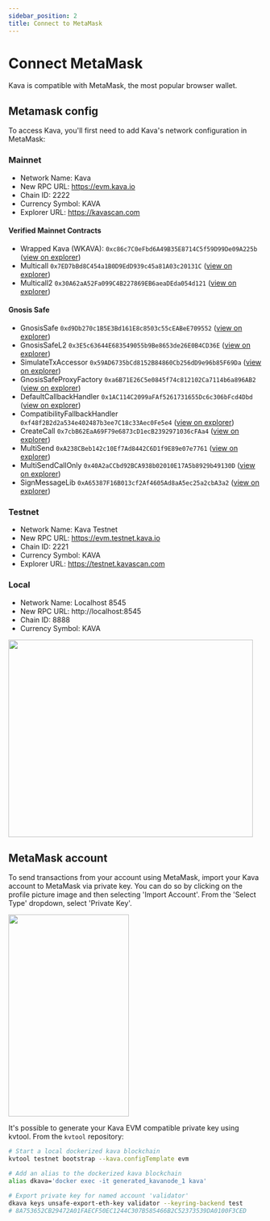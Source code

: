 ```yaml
---
sidebar_position: 2
title: Connect to MetaMask
---
```


# Connect MetaMask

Kava is compatible with MetaMask, the most popular browser wallet.

## Metamask config

To access Kava, you'll first need to add Kava's network configuration in MetaMask:

### Mainnet

- Network Name: Kava
- New RPC URL: https://evm.kava.io
- Chain ID: 2222
- Currency Symbol: KAVA
- Explorer URL: https://kavascan.com

#### Verified Mainnet Contracts

- Wrapped Kava (WKAVA): `0xc86c7C0eFbd6A49B35E8714C5f59D99De09A225b` ([view on explorer](https://kavascan.com/address/0xc86c7C0eFbd6A49B35E8714C5f59D99De09A225b))
- Multicall `0x7ED7bBd8C454a1B0D9EdD939c45a81A03c20131C` ([view on explorer](https://kavascan.com/address/0x7ED7bBd8C454a1B0D9EdD939c45a81A03c20131C))
- Multicall2 `0x30A62aA52Fa099C4B227869EB6aeaDEda054d121` ([view on explorer](https://kavascan.com/address/0x30A62aA52Fa099C4B227869EB6aeaDEda054d121))

#### Gnosis Safe

- GnosisSafe `0xd9Db270c1B5E3Bd161E8c8503c55cEABeE709552` ([view on explorer](https://kavascan.com/address/0xd9Db270c1B5E3Bd161E8c8503c55cEABeE709552))
- GnosisSafeL2 `0x3E5c63644E683549055b9Be8653de26E0B4CD36E` ([view on explorer](https://kavascan.com/address/0x3E5c63644E683549055b9Be8653de26E0B4CD36E))
- SimulateTxAccessor `0x59AD6735bCd8152B84860Cb256dD9e96b85F69Da` ([view on explorer](https://kavascan.com/address/0x59AD6735bCd8152B84860Cb256dD9e96b85F69Da))
- GnosisSafeProxyFactory `0xa6B71E26C5e0845f74c812102Ca7114b6a896AB2` ([view on explorer](https://kavascan.com/address/0xa6B71E26C5e0845f74c812102Ca7114b6a896AB2))
- DefaultCallbackHandler `0x1AC114C2099aFAf5261731655Dc6c306bFcd4Dbd` ([view on explorer](https://kavascan.com/address/0x1AC114C2099aFAf5261731655Dc6c306bFcd4Dbd))
- CompatibilityFallbackHandler `0xf48f2B2d2a534e402487b3ee7C18c33Aec0Fe5e4` ([view on explorer](https://kavascan.com/address/0xf48f2B2d2a534e402487b3ee7C18c33Aec0Fe5e4))
- CreateCall `0x7cbB62EaA69F79e6873cD1ecB2392971036cFAa4` ([view on explorer](https://kavascan.com/address/0x7cbB62EaA69F79e6873cD1ecB2392971036cFAa4))
- MultiSend `0xA238CBeb142c10Ef7Ad8442C6D1f9E89e07e7761` ([view on explorer](https://kavascan.com/address/0xA238CBeb142c10Ef7Ad8442C6D1f9E89e07e7761))
- MultiSendCallOnly `0x40A2aCCbd92BCA938b02010E17A5b8929b49130D` ([view on explorer](https://kavascan.com/address/0x40A2aCCbd92BCA938b02010E17A5b8929b49130D))
- SignMessageLib `0xA65387F16B013cf2Af4605Ad8aA5ec25a2cbA3a2` ([view on explorer](https://kavascan.com/address/0xA65387F16B013cf2Af4605Ad8aA5ec25a2cbA3a2))

### Testnet

- Network Name: Kava Testnet
- New RPC URL: https://evm.testnet.kava.io
- Chain ID: 2221
- Currency Symbol: KAVA
- Explorer URL: https://testnet.kavascan.com

### Local

- Network Name: Localhost 8545
- New RPC URL: http://localhost:8545
- Chain ID: 8888
- Currency Symbol: KAVA

<img
  src="https://user-images.githubusercontent.com/15370712/153627170-5715ece7-b3ea-4d26-b9b3-954bcc5660a4.png"
  width="485"
  height="391"
/>

## MetaMask account

To send transactions from your account using MetaMask, import your Kava account to MetaMask via private key. You can do so by clicking on the profile picture image and then selecting 'Import Account'. From the 'Select Type' dropdown, select 'Private Key'.

<img
  src="https://user-images.githubusercontent.com/15370712/153627252-15ef6da4-383a-4198-8f32-348b69ff21b3.png"
  width="239.3"
  height="400"
/>

It's possible to generate your Kava EVM compatible private key using kvtool. From the `kvtool` repository:

```bash
# Start a local dockerized kava blockchain
kvtool testnet bootstrap --kava.configTemplate evm

# Add an alias to the dockerized kava blockchain
alias dkava='docker exec -it generated_kavanode_1 kava'

# Export private key for named account 'validator'
dkava keys unsafe-export-eth-key validator --keyring-backend test
# 8A753652CB29472A01FAECF50EC1244C307B585466B2C52373539DA0100F3CED
```
